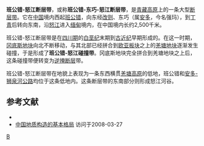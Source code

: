 '''班公错-怒江断层带'''，或称'''班公错-东巧-怒江断层带'''，是[[青藏高原|青藏高原]]上的一条大型[[断层|断层带]]。它在[[中国|中国]]境内西起[[班公错|班公错]]，向东经[[改则|改则]]、东巧（属[[安多县|安多]]，今名强玛），到[[丁青|丁青]]后转向东南，沿[[怒江|怒江]]进入[[缅甸|缅甸]]境内，在中国境内长约2,500千米。

班公错-怒江断层带是在[[四川构造期|四川期]]的[[白垩纪|白垩纪]]末期到[[古近纪|古近纪]]早期形成的。在这一时期，[[冈底斯地块|冈底斯地块]]向北不断移动，与其北部已经拼合到[[欧亚板块|欧亚板块]]之上的[[羌塘地块|羌塘地块]]逐渐发生碰撞，于是形成了'''班公错-怒江碰撞带'''。冈底斯地块完全拼合到羌塘地块之上后，这条碰撞带便转变为[[逆掩断层|逆掩断层]]带。

班公错-怒江断层带在地貌上表现为一条东西横贯[[羌塘高原|羌塘高原]]的低地，班公错和[[安多-狮泉河公路|安多-狮泉河公路]]均位于这条低地内。这条断层带的东南部分则形成怒江河谷。

==参考文献==

*{{cite book
  | author = 万天丰
  | title = 《中国大地构造学纲要》
  | publisher = 地质出版社
  | pages = 162-164
  | isbn = 7-116-03991-0
|date=2004年6月}}
*[https://web.archive.org/web/20090326054943/http://www.cgs.gov.cn/DZGK/zhongguodizhigouzaodejibengeju.html 中国地质构造的基本格局] 访问于2008-03-27

{{geol-stub}}
[[category:断层|B]]